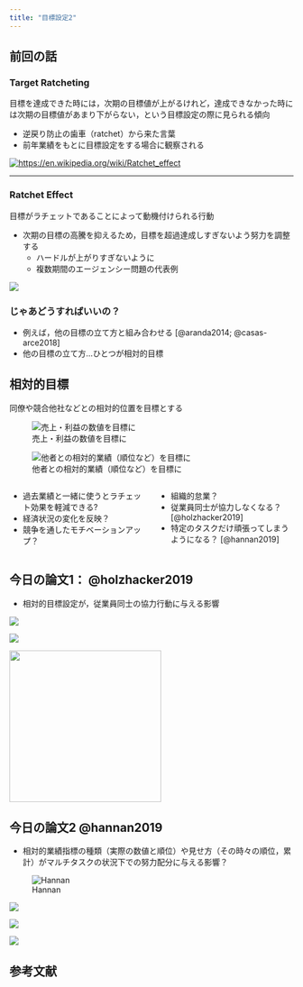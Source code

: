 ```yaml
---
title: "目標設定2"
---
```


## 前回の話

### Target Ratcheting

目標を達成できた時には，次期の目標値が上がるけれど，達成できなかった時には次期の目標値があまり下がらない，という目標設定の際に見られる傾向

-   逆戻り防止の歯車（ratchet）から来た言葉
-   前年業績をもとに目標設定をする場合に観察される

[![https://en.wikipedia.org/wiki/Ratchet_effect](images/Ratchet_example.gif){fig-align="center"}](https://en.wikipedia.org/wiki/Ratchet_effect)

------------------------------------------------------------------------

### Ratchet Effect

目標がラチェットであることによって動機付けられる行動

-   次期の目標の高騰を抑えるため，目標を超過達成しすぎないよう努力を調整する
    -   ハードルが上がりすぎないように
    -   複数期間のエージェンシー問題の代表例

![](images/Untitled-02.png)

### じゃあどうすればいいの？

-   例えば，他の目標の立て方と組み合わせる [@aranda2014; @casas-arce2018]
-   他の目標の立て方...ひとつが相対的目標

## 相対的目標

同僚や競合他社などとの相対的位置を目標とする

::: {layout="[1, 1]"}
![売上・利益の数値を目標に](images/undraw_progress_data_re_rv4p.svg)

![他者との相対的業績（順位など）を目標に](images/undraw_grades_re_j7d6-01.svg)
:::

::: columns
::: {.column width="50%"}
-   過去業績と一緒に使うとラチェット効果を軽減できる?
-   経済状況の変化を反映？
-   競争を通したモチベーションアップ？
:::

::: {.column width="50%"}
-   組織的怠業？
-   従業員同士が協力しなくなる？ [@holzhacker2019]
-   特定のタスクだけ頑張ってしまうようになる？ [@hannan2019]
:::
:::

## 今日の論文1： @holzhacker2019

-   相対的目標設定が，従業員同士の協力行動に与える影響

::: {layout="[1,1,1]"}
![](images/Screenshot%202023-05-23%20at%2011.43.08-01.png)

![](images/Screenshot%202023-05-23%20at%2011.44.23-01.png)

![](images/Screenshot%202023-05-15%20at%2021.36.58.png){width="269"}
:::

## 今日の論文2 @hannan2019

-   相対的業績指標の種類（実際の数値と順位）や見せ方（その時々の順位，累計）がマルチタスクの状況下での努力配分に与える影響？

::: {layout="[[1,1],[1,1]]"}
![Hannan](images/Hannan-300.jpg)

![](images/Screenshot%202023-05-23%20at%2012.06.24.png)

![](images/Screenshot%202023-05-23%20at%2012.07.05.png)

![](images/Screenshot%202023-05-23%20at%2012.07.53.png)
:::

## 参考文献
